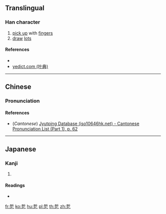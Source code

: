 {{character info/new}}
==Translingual==

===Han character===
{{Han char|rn=5|rad=乙|as=07|sn=8|four=52717|canj=QLN|ids=⿱折乙}}

# [[pick up]] with [[finger]]s
# [[draw]] [[lot]]s

====References====
* {{Han ref|kx=0084.180|dkj=00191|dj=0171.230|hdz=10054.010|uh=4E74|ud=20084}}
* [http://yedict.com/htm/4E/4E74.htm yedict.com (叶典)]

----

==Chinese==
{{zh-forms}}

===Pronunciation===
{{zh-pron
|m=xué
|c=zyut6
|mc=
|oc=
|ma=
|cat=v
}}

====References====
* (''Cantonese'') [http://www.iso10646hk.net/jp/document/download.jsp Jyutping Database (iso10646hk.net) - Cantonese Pronunciation List (Part 1), p. 62]

----

==Japanese==

===Kanji===
{{ja-kanji|grade=|rs=乙07}}

# {{defn|lang=ja|sort=乙07}}

====Readings====
* {{ja-readings|on=[[せつ]] (setsu), [[ぜち]] (zechi)|kun=[[ひねる]] (hineru)}}

[[fr:乴]]
[[ko:乴]]
[[hu:乴]]
[[pl:乴]]
[[th:乴]]
[[zh:乴]]